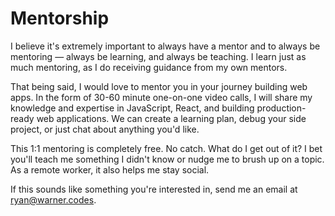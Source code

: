# Mentorship

I believe it's extremely important to always have a mentor and to always be mentoring — always be learning, and always be teaching. I learn just as much mentoring, as I do receiving guidance from my own mentors.

That being said, I would love to mentor you in your journey building web apps. In the form of 30-60 minute one-on-one video calls, I will share my knowledge and expertise in JavaScript, React, and building production-ready web applications. We can create a learning plan, debug your side project, or just chat about anything you'd like.

This 1:1 mentoring is completely free. No catch. What do I get out of it? I bet you'll teach me something I didn't know or nudge me to brush up on a topic. As a remote worker, it also helps me stay social.

If this sounds like something you're interested in, send me an email at [ryan@warner.codes](mailto:ryan@warner.codes?subject=Hey!%20I'm%20interested%20in%20mentorship.).
